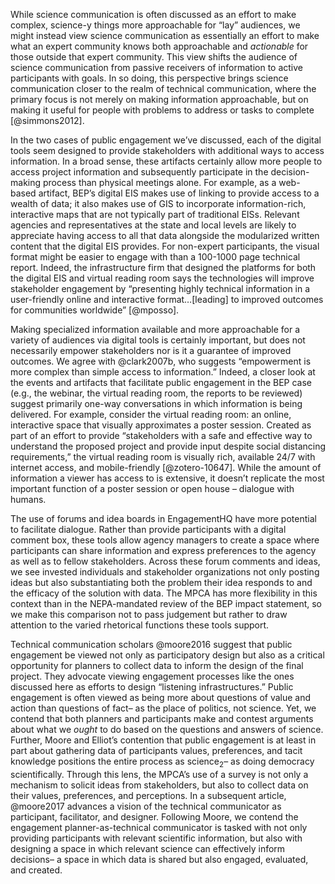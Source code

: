 
While science communication is often discussed as an effort to make complex, science-y things more approachable for "lay" audiences, we might instead view science communication as essentially an effort to make what an expert community knows both approachable and *actionable* for those outside that expert community. This view shifts the audience of science communication from passive receivers of information to active participants with goals. In so doing, this perspective brings science communication closer to the realm of technical communication, where the primary focus is not merely on making information approachable, but on making it useful for people with problems to address or tasks to complete [@simmons2012].

In the two cases of public engagement we’ve discussed, each of the digital tools seem designed to provide stakeholders with additional ways to access information. In a broad sense, these artifacts certainly allow more people to access project information and subsequently participate in the decision-making process than physical meetings alone. For example, as a web-based artifact, BEP’s digital EIS makes use of linking to provide access to a wealth of data; it also makes use of GIS to incorporate information-rich, interactive maps that are not typically part of traditional EISs. Relevant agencies and representatives at the state and local levels are likely to appreciate having access to all that data alongside the modularized written content that the digital EIS provides. For non-expert participants, the visual format might be easier to engage with than a 100-1000 page technical report. Indeed, the infrastructure firm that designed the platforms for both the digital EIS and virtual reading room says the technologies will improve stakeholder engagement by “presenting highly technical information in a user-friendly online and interactive format…[leading] to improved outcomes for communities worldwide” [@mposso].

Making specialized information available and more approachable for a variety of audiences via digital tools is certainly important, but does not necessarily empower stakeholders nor is it a guarantee of improved outcomes. We agree with @clark2007b, who suggests "empowerment is more complex than simple access to information." Indeed, a closer look at the events and artifacts that facilitate public engagement in the BEP case (e.g., the webinar, the virtual reading room, the reports to be reviewed) suggest primarily one-way conversations in which information is being delivered. For example, consider the virtual reading room: an online, interactive space that visually approximates a poster session. Created as part of an effort to provide “stakeholders with a safe and effective way to understand the proposed project and provide input despite social distancing requirements,” the virtual reading room is visually rich, available 24/7 with internet access, and mobile-friendly [@zotero-10647]. While the amount of information a viewer has access to is extensive, it doesn’t replicate the most important function of a poster session or open house -- dialogue with humans. 

The use of forums and idea boards in EngagementHQ have more potential to facilitate dialogue. Rather than provide participants with a digital comment box, these tools allow agency managers to create a space where participants can share information and express preferences to the agency as well as to fellow stakeholders. Across these forum comments and ideas, we see invested individuals and stakeholder organizations not only posting ideas but also substantiating both the problem their idea responds to and the efficacy of the solution with data. The MPCA has more flexibility in this context than in the NEPA-mandated review of the BEP impact statement, so we make this comparison not to pass judgement but rather to draw attention to the varied rhetorical functions these tools support.       

Technical communication scholars @moore2016 suggest that public engagement be viewed not only as participatory design but also as a critical opportunity for planners to collect data to inform the design of the final project. They advocate viewing engagement processes like the ones discussed here as efforts to design “listening infrastructures.” Public engagement is often viewed as being more about questions of value and action than questions of fact-- as the place of politics, not science. Yet, we contend that both planners and participants make and contest arguments about what we *ought* to do based on the questions and answers of science. Further, Moore and Elliot’s contention that public engagement is at least in part about gathering data of participants values, preferences, and tacit knowledge positions the entire process as science~2~-- as doing democracy scientifically. Through this lens, the MPCA's use of a survey is not only a mechanism to solicit ideas from stakeholders, but also to collect data on their values, preferences, and perceptions. In a subsequent article, @moore2017 advances a vision of the technical communicator as participant, facilitator, and designer. Following Moore, we contend the engagement planner-as-technical communicator is tasked with not only providing participants with relevant scientific information, but also with designing a space in which relevant science can effectively inform decisions-- a space in which data is shared but also engaged, evaluated, and created.   
